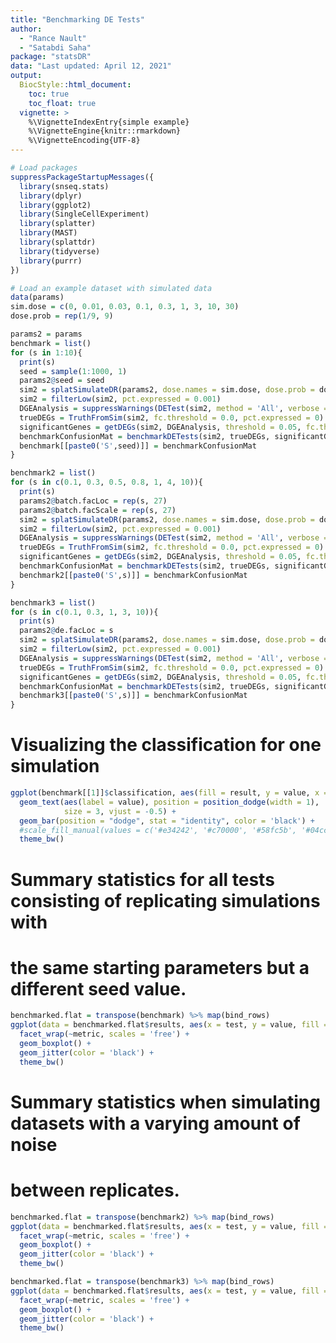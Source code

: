 ```yaml
---
title: "Benchmarking DE Tests"
author: 
  - "Rance Nault"
  - "Satabdi Saha"
package: "statsDR"
data: "Last updated: April 12, 2021"
output: 
  BiocStyle::html_document:
    toc: true
    toc_float: true
  vignette: >
    %\VignetteIndexEntry{simple example}
    %\VignetteEngine{knitr::rmarkdown}
    %\VignetteEncoding{UTF-8}
---
```


```r
# Load packages
suppressPackageStartupMessages({
  library(snseq.stats)
  library(dplyr)
  library(ggplot2)
  library(SingleCellExperiment)
  library(splatter)
  library(MAST)
  library(splattdr)
  library(tidyverse)
  library(purrr)
})

# Load an example dataset with simulated data
data(params)
sim.dose = c(0, 0.01, 0.03, 0.1, 0.3, 1, 3, 10, 30)
dose.prob = rep(1/9, 9)
```


```r
params2 = params
benchmark = list()
for (s in 1:10){
  print(s)
  seed = sample(1:1000, 1)
  params2@seed = seed
  sim2 = splatSimulateDR(params2, dose.names = sim.dose, dose.prob = dose.prob, verbose = FALSE)
  sim2 = filterLow(sim2, pct.expressed = 0.001)
  DGEAnalysis = suppressWarnings(DETest(sim2, method = 'All', verbose = TRUE))
  trueDEGs = TruthFromSim(sim2, fc.threshold = 0.0, pct.expressed = 0)  
  significantGenes = getDEGs(sim2, DGEAnalysis, threshold = 0.05, fc.threshold = 0.0, bayes.threshold = 1/3, pct.expressed = 0.05)
  benchmarkConfusionMat = benchmarkDETests(sim2, trueDEGs, significantGenes)
  benchmark[[paste0('S',seed)]] = benchmarkConfusionMat
}

benchmark2 = list()
for (s in c(0.1, 0.3, 0.5, 0.8, 1, 4, 10)){
  print(s)
  params2@batch.facLoc = rep(s, 27)
  params2@batch.facScale = rep(s, 27)
  sim2 = splatSimulateDR(params2, dose.names = sim.dose, dose.prob = dose.prob, verbose = FALSE)
  sim2 = filterLow(sim2, pct.expressed = 0.001)
  DGEAnalysis = suppressWarnings(DETest(sim2, method = 'All', verbose = TRUE))
  trueDEGs = TruthFromSim(sim2, fc.threshold = 0.0, pct.expressed = 0)  
  significantGenes = getDEGs(sim2, DGEAnalysis, threshold = 0.05, fc.threshold = 0.0, bayes.threshold = 1/3, pct.expressed = 0.05)
  benchmarkConfusionMat = benchmarkDETests(sim2, trueDEGs, significantGenes)
  benchmark2[[paste0('S',s)]] = benchmarkConfusionMat
}

benchmark3 = list()
for (s in c(0.1, 0.3, 1, 3, 10)){
  print(s)
  params2@de.facLoc = s
  sim2 = splatSimulateDR(params2, dose.names = sim.dose, dose.prob = dose.prob, verbose = FALSE)
  sim2 = filterLow(sim2, pct.expressed = 0.001)
  DGEAnalysis = suppressWarnings(DETest(sim2, method = 'All', verbose = TRUE))
  trueDEGs = TruthFromSim(sim2, fc.threshold = 0.0, pct.expressed = 0)  
  significantGenes = getDEGs(sim2, DGEAnalysis, threshold = 0.05, fc.threshold = 0.0, bayes.threshold = 1/3, pct.expressed = 0.05)
  benchmarkConfusionMat = benchmarkDETests(sim2, trueDEGs, significantGenes)
  benchmark3[[paste0('S',s)]] = benchmarkConfusionMat
}
```

# Visualizing the classification for one simulation
```r
ggplot(benchmark[[1]]$classification, aes(fill = result, y = value, x = tname)) +
  geom_text(aes(label = value), position = position_dodge(width = 1),
            size = 3, vjust = -0.5) +
  geom_bar(position = "dodge", stat = "identity", color = 'black') + 
  #scale_fill_manual(values = c('#e34242', '#c70000', '#58fc5b', '#04cc08')) +
  theme_bw()
```

# Summary statistics for all tests consisting of replicating simulations with 
# the same starting parameters but a different seed value. 
```r
benchmarked.flat = transpose(benchmark) %>% map(bind_rows)
ggplot(data = benchmarked.flat$results, aes(x = test, y = value, fill = test)) +
  facet_wrap(~metric, scales = 'free') +
  geom_boxplot() + 
  geom_jitter(color = 'black') +
  theme_bw()
```

# Summary statistics when simulating datasets with a varying amount of noise
# between replicates. 
```r
benchmarked.flat = transpose(benchmark2) %>% map(bind_rows)
ggplot(data = benchmarked.flat$results, aes(x = test, y = value, fill = test)) +
  facet_wrap(~metric, scales = 'free') +
  geom_boxplot() + 
  geom_jitter(color = 'black') +
  theme_bw()
```

```r
benchmarked.flat = transpose(benchmark3) %>% map(bind_rows)
ggplot(data = benchmarked.flat$results, aes(x = test, y = value, fill = test)) +
  facet_wrap(~metric, scales = 'free') +
  geom_boxplot() + 
  geom_jitter(color = 'black') +
  theme_bw()
```





